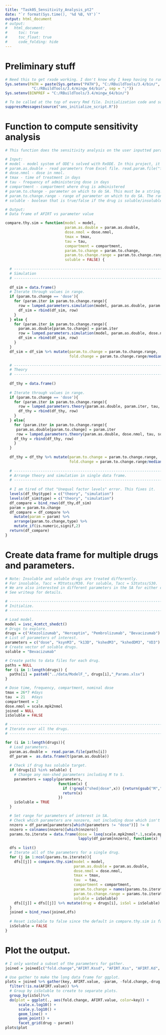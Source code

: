 ```yaml
---
title: "Task05_Sensitivity_Analysis_pt2"
date: "`r format(Sys.time(), '%d %B, %Y')`"
output: html_document
# output:
#   html_document:
#     toc: true
#     toc_float: true
#     code_folding: hide
---
```


# Preliminary stuff

```r
# Need this to get rxode working. I don't know why I keep having to run this.
Sys.setenv(PATH = paste(Sys.getenv("PATH"), "C:/RBuildTools/3.4/bin/",
            "C:/RBuildTools/3.4/mingw_64/bin", sep = ";"))
Sys.setenv(BINPREF = "C:/RBuildTools/3.4/mingw_64/bin/")

# To be called at the top of every Rmd file. Initialization code and some useful constants.
suppressMessages(source("ams_initialize_script.R"))
```

# Function to compute sensitivity analysis

```r
# This function does the sensitivity analysis on the user inputted parameter and compares the theoretical result to the simulated result.

# Input: 
# model - model system of ODE's solved with RxODE. In this project, it is 'ivsc_4cmtct_shedct'.
# param.as.double - read parameters from Excel file. read.param.file("file directory").
# dose.nmol - dose in nmol.
# tmax - time of treatment in days
# tau - frequency of administering dose in days
# compartment - compartment where drug is administered
# param.to.change - parameter on which to do SA. This must be a string.
# param.to.change.range - range of parameter on which to do SA. The range must be symmetric in fold change. This must be a vector of odd length.
# soluble - boolean that is true/false if the drug is soluble/insoluble. Need this since soluble and insoluble are treated differently.

# Output:
# Data frame of AFIRT vs parameter value

compare.thy.sim = function(model = model, 
                           param.as.double = param.as.double,
                           dose.nmol = dose.nmol,
                           tmax = tmax,
                           tau = tau,
                           compartment = compartment,
                           param.to.change = param.to.change,
                           param.to.change.range = param.to.change.range,
                           soluble = FALSE) {
  
  # --------------------------------------------------------------------------------
  # Simulation
  # --------------------------------------------------------------------------------
  
  df_sim = data.frame()
  # Iterate through values in range.
  if (param.to.change == 'dose'){
    for (param.iter in param.to.change.range){
      row = lumped.parameters.simulation(model, param.as.double, param.iter, tmax, tau, compartment, soluble)
      df_sim = rbind(df_sim, row)
    }  
  } else {
    for (param.iter in param.to.change.range){
      param.as.double[param.to.change] = param.iter
      row = lumped.parameters.simulation(model, param.as.double, dose.nmol, tmax, tau, compartment, soluble)
      df_sim = rbind(df_sim, row)
    }
  }
  df_sim = df_sim %>% mutate(param.to.change = param.to.change.range,
                             fold.change = param.to.change.range/median(param.to.change.range))

  # --------------------------------------------------------------------------------
  # Theory
  # --------------------------------------------------------------------------------
  
  df_thy = data.frame()
  
  # Iterate through values in range.
  if (param.to.change == 'dose'){
    for (param.iter in param.to.change.range){
      row = lumped.parameters.theory(param.as.double, param.iter, tau, soluble)
      df_thy = rbind(df_thy, row)
    }
  } else{
    for (param.iter in param.to.change.range){
     param.as.double[param.to.change] = param.iter
     row = lumped.parameters.theory(param.as.double, dose.nmol, tau, soluble)
    df_thy = rbind(df_thy, row)
    }
  }
  
  df_thy = df_thy %>% mutate(param.to.change = param.to.change.range,
                             fold.change = param.to.change.range/median(param.to.change.range))
                             
  # --------------------------------------------------------------------------------
  # Arrange theory and simulation in single data frame.
  # --------------------------------------------------------------------------------
  
  # I am tired of that "Unequal factor levels" error. This fixes it.
  levels(df_thy$type) = c("theory", "simulation")
  levels(df_sim$type) = c("theory", "simulation")
  df_compare = bind_rows(df_thy,df_sim)
  param = param.to.change
  df_compare = df_compare %>%
    mutate(param = param) %>%
    arrange(param.to.change,type) %>%
    mutate_if(is.numeric,signif,2)
  return(df_compare)
}
```

# Create data frame for multiple drugs and parameters.

```r

# Note: Insoluble and soluble drugs are treated differently. 
# For insoluble, Tacc = M3totss/M30. For soluble, Tacc = S3totss/S30. 
# We are also interested in different parameters in the SA for either case.
# See writeup for details.

# --------------------------------------------------------------------------------
# Initialize.
# --------------------------------------------------------------------------------

# Load model.
model = ivsc_4cmtct_shedct()
# Drugs to explore. 
drugs = c("Atezolizumab", "Herceptin", "Pembrolizumab", "Bevacizumab")
# List of parameters of interest.
parameters = c("dose", "ksynM3", "k13D", "kshedM3", "kshedDM3", "VD3")
# Create vector of soluble drugs.
soluble = "Bevacizumab"

# Create paths to data files for each drug.
paths = NULL
for (i in 1:length(drugs)) {
  paths[i] = paste0("../data/ModelF_", drugs[i],"_Params.xlsx")
}

# Dose time, frequency, compartment, nominal dose
tmax = 26*7 #days
tau  = 21   #days
compartment = 2
dose.nmol = scale.mpk2nmol
joined = NULL
isSoluble = FALSE

# --------------------------------------------------------------------------------
# Iterate over all the drugs.
# --------------------------------------------------------------------------------

for (i in 1:length(drugs)){
  # Load parameters.
  param.as.double =  read.param.file(paths[i])
  df_param =  as.data.frame(t(param.as.double))
  
  # Check if drug has soluble target.
  if (drugs[i] %in% soluble) {
    # Change any non-shed parameters including M to S.
    parameters = sapply(parameters, 
                        function(x) {
                          if (!grepl("shed|dose",x)) {return(gsub("M","S", x))}
                          return(x)
                        })
    isSoluble = TRUE
  }

  # Set range for parameters of interest in SA.
  # Check which parameters are nonzero, not including dose which isn't in df_param.
  nnzero = df_param[parameters[which(parameters != "dose")]] != 0
  nnzero = colnames(nnzero)[which(nnzero)]
  params.to.iterate = data.frame(dose = lseq(scale.mpk2nmol*.1,scale.mpk2nmol*10,7),
                                 lapply(df_param[nnzero], function(x) lseq(x*0.1, x*10, 7)))
  
  dfs = list()
  # Iterate all of the parameters for a single drug.
  for (j in 1:ncol(params.to.iterate)){
    dfs[[j]] = compare.thy.sim(model = model,
                               param.as.double = param.as.double,
                               dose.nmol = dose.nmol,
                               tmax = tmax,
                               tau  = tau,
                               compartment = compartment,
                               param.to.change = names(params.to.iterate)[j],
                               param.to.change.range = params.to.iterate[[j]],
                               soluble = isSoluble)
    dfs[[j]] = dfs[[j]] %>% mutate(drug = drugs[i], isSol = isSoluble)
  }
  joined = bind_rows(joined,dfs)
  
  # Reset isSoluble to false since the default in compare.thy.sim is false.
  isSoluble = FALSE
}
```

# Plot the output.

```r
# I only wanted a subset of the parameters for gather.
joined = joined[c("fold.change","AFIRT.Kssd", "AFIRT.Kss", "AFIRT.Kd", "AFIRT.sim", "param","drug", "isSol")]

# Use gather to make the long data frame for ggplot.
plots = joined %>% gather(key, AFIRT.value, -param, -fold.change,-drug, -isSol) %>%
  filter(!is.na(AFIRT.value)) %>%
  # Group by isSoluble to create to separate plots.
  group_by(isSol)%>%
  do(plot = ggplot(., aes(fold.change, AFIRT.value, color=key)) +
      scale.x.log10() +
      scale.y.log10() +
      geom_line() +
      geom_point() + 
      facet_grid(drug ~ param))
plots$plot
```























